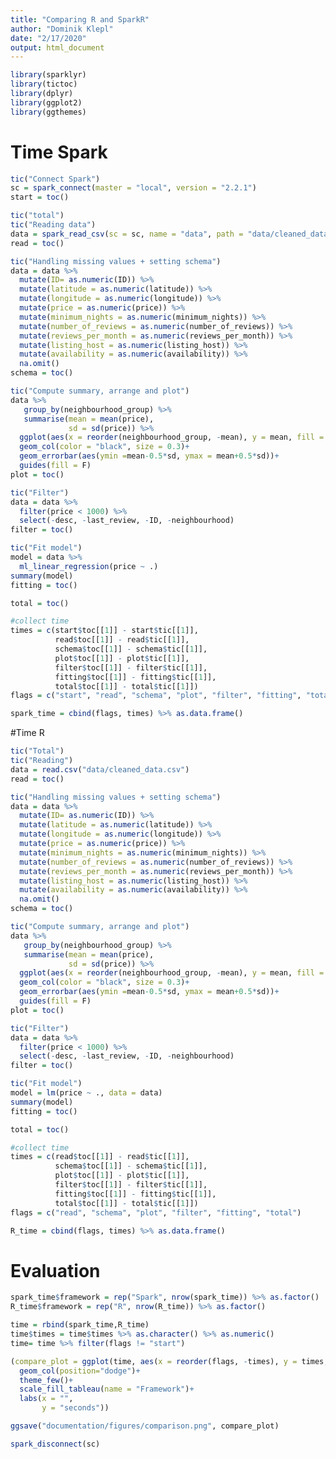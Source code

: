 ```yaml
---
title: "Comparing R and SparkR"
author: "Dominik Klepl"
date: "2/17/2020"
output: html_document
---
```


```r
library(sparklyr)
library(tictoc)
library(dplyr)
library(ggplot2)
library(ggthemes)
```

# Time Spark
```r
tic("Connect Spark")
sc = spark_connect(master = "local", version = "2.2.1")
start = toc()

tic("total")
tic("Reading data")
data = spark_read_csv(sc = sc, name = "data", path = "data/cleaned_data.csv")
read = toc()

tic("Handling missing values + setting schema")
data = data %>% 
  mutate(ID= as.numeric(ID)) %>%
  mutate(latitude = as.numeric(latitude)) %>%
  mutate(longitude = as.numeric(longitude)) %>%
  mutate(price = as.numeric(price)) %>%
  mutate(minimum_nights = as.numeric(minimum_nights)) %>%
  mutate(number_of_reviews = as.numeric(number_of_reviews)) %>%
  mutate(reviews_per_month = as.numeric(reviews_per_month)) %>%
  mutate(listing_host = as.numeric(listing_host)) %>%
  mutate(availability = as.numeric(availability)) %>%
  na.omit()
schema = toc()

tic("Compute summary, arrange and plot")
data %>%
   group_by(neighbourhood_group) %>%
   summarise(mean = mean(price),
             sd = sd(price)) %>%
  ggplot(aes(x = reorder(neighbourhood_group, -mean), y = mean, fill = neighbourhood_group))+
  geom_col(color = "black", size = 0.3)+
  geom_errorbar(aes(ymin =mean-0.5*sd, ymax = mean+0.5*sd))+
  guides(fill = F)
plot = toc()

tic("Filter")
data = data %>% 
  filter(price < 1000) %>%
  select(-desc, -last_review, -ID, -neighbourhood)
filter = toc()

tic("Fit model")
model = data %>%
  ml_linear_regression(price ~ .)
summary(model)
fitting = toc()

total = toc()

#collect time
times = c(start$toc[[1]] - start$tic[[1]],
          read$toc[[1]] - read$tic[[1]],
          schema$toc[[1]] - schema$tic[[1]],
          plot$toc[[1]] - plot$tic[[1]],
          filter$toc[[1]] - filter$tic[[1]],
          fitting$toc[[1]] - fitting$tic[[1]],
          total$toc[[1]] - total$tic[[1]])
flags = c("start", "read", "schema", "plot", "filter", "fitting", "total")

spark_time = cbind(flags, times) %>% as.data.frame()
```

#Time R
```r
tic("Total")
tic("Reading")
data = read.csv("data/cleaned_data.csv")
read = toc()

tic("Handling missing values + setting schema")
data = data %>% 
  mutate(ID= as.numeric(ID)) %>%
  mutate(latitude = as.numeric(latitude)) %>%
  mutate(longitude = as.numeric(longitude)) %>%
  mutate(price = as.numeric(price)) %>%
  mutate(minimum_nights = as.numeric(minimum_nights)) %>%
  mutate(number_of_reviews = as.numeric(number_of_reviews)) %>%
  mutate(reviews_per_month = as.numeric(reviews_per_month)) %>%
  mutate(listing_host = as.numeric(listing_host)) %>%
  mutate(availability = as.numeric(availability)) %>%
  na.omit()
schema = toc()

tic("Compute summary, arrange and plot")
data %>%
   group_by(neighbourhood_group) %>%
   summarise(mean = mean(price),
             sd = sd(price)) %>%
  ggplot(aes(x = reorder(neighbourhood_group, -mean), y = mean, fill = neighbourhood_group))+
  geom_col(color = "black", size = 0.3)+
  geom_errorbar(aes(ymin =mean-0.5*sd, ymax = mean+0.5*sd))+
  guides(fill = F)
plot = toc()

tic("Filter")
data = data %>% 
  filter(price < 1000) %>%
  select(-desc, -last_review, -ID, -neighbourhood)
filter = toc()

tic("Fit model")
model = lm(price ~ ., data = data)
summary(model)
fitting = toc()

total = toc()

#collect time
times = c(read$toc[[1]] - read$tic[[1]],
          schema$toc[[1]] - schema$tic[[1]],
          plot$toc[[1]] - plot$tic[[1]],
          filter$toc[[1]] - filter$tic[[1]],
          fitting$toc[[1]] - fitting$tic[[1]],
          total$toc[[1]] - total$tic[[1]])
flags = c("read", "schema", "plot", "filter", "fitting", "total")

R_time = cbind(flags, times) %>% as.data.frame()
```

# Evaluation
```r
spark_time$framework = rep("Spark", nrow(spark_time)) %>% as.factor()
R_time$framework = rep("R", nrow(R_time)) %>% as.factor()

time = rbind(spark_time,R_time)
time$times = time$times %>% as.character() %>% as.numeric()
time= time %>% filter(flags != "start")

(compare_plot = ggplot(time, aes(x = reorder(flags, -times), y = times, fill = framework))+
  geom_col(position="dodge")+
  theme_few()+
  scale_fill_tableau(name = "Framework")+
  labs(x = "",
       y = "seconds"))

ggsave("documentation/figures/comparison.png", compare_plot)

spark_disconnect(sc)
```

